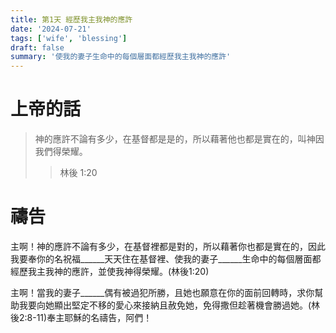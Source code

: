 ```yaml
---
title: 第1天 經歷我主我神的應許
date: '2024-07-21'
tags: ['wife', 'blessing']
draft: false
summary: '使我的妻子生命中的每個層面都經歷我主我神的應許'
---
```


# 上帝的話

> 神的應許不論有多少，在基督都是是的，所以藉著他也都是實在的，叫神因我們得榮耀。
>> 林後 1:20


# 禱告

主啊！神的應許不論有多少，在基督裡都是對的，所以藉著你也都是實在的，因此我要奉你的名祝福______天天住在基督裡、使我的妻子______生命中的每個層面都經歷我主我神的應許，並使我神得榮耀。(林後1:20)

主啊！當我的妻子______偶有被過犯所勝，且她也願意在你的面前回轉時，求你幫助我要向她顯出堅定不移的愛心來接納且赦免她，免得撒但趁著機會勝過她。(林後2:8-11)奉主耶穌的名禱告，阿們！